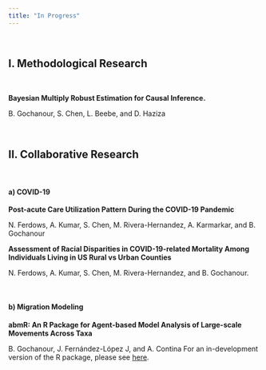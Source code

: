```yaml
---
title: "In Progress"
---
```


&nbsp;

## I. Methodological Research

&nbsp;

**Bayesian Multiply Robust Estimation for Causal Inference.**

B. Gochanour, S. Chen, L. Beebe, and D. Haziza

&nbsp;

## II. Collaborative Research

&nbsp;

#### a) COVID-19

**Post-acute Care Utilization Pattern During the COVID-19 Pandemic**

N. Ferdows, A. Kumar, S. Chen, M. Rivera-Hernandez, A. Karmarkar, and B. Gochanour

**Assessment of Racial Disparities in COVID-19-related Mortality Among Individuals Living in US Rural vs Urban Counties**

N. Ferdows, A. Kumar, S. Chen, M. Rivera-Hernandez, and B. Gochanour.

&nbsp;

#### b) Migration Modeling

**abmR: An R Package for Agent-based Model Analysis of Large-scale Movements Across Taxa**

B. Gochanour, J. Fernández-López J, and A. Contina
For an in-development version of the R package, please see [here](https://github.com/bgoch5/move-model/tree/master/abmr).




